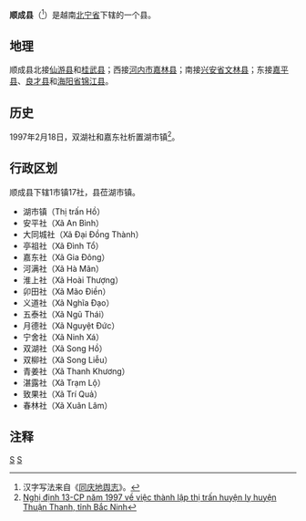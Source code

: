 {{Infobox Settlement
|name                   = 顺成县
|settlement_type        = 县
|official_name          = 
|other_name             = 
|native_name            = {{lang|vi|Huyện Thuận Thành}}
|nickname               = 
|motto                  = 
|image_skyline          = Dau pagoda.jpg
|imagesize              = 
|image_caption          = 
|image_flag             = 
|flag_size              = 
|image_seal             = 
|seal_size              = 
|image_shield           = 
|shield_size            = 
|image_blank_emblem     = 
|blank_emblem_size      = 
|image_map              = {{Infobox mapframe|frame-width=250|zoom=10}}
|mapsize                = 
|map_caption            = 
|image_map1             = Map of Bac Ninh.jpg
|mapsize1               = 
|map_caption1           = 顺成县在北宁省的位置
|pushpin_map            = Vietnam
|pushpin_label_position = bottom
|pushpin_map_caption    = 顺成县在越南的位置
|pushpin_map1           = 
|pushpin_label_position1= 
|pushpin_map_caption1   = 
|subdivision_type       = 国家
|subdivision_name       = {{flag|Vietnam}}
|subdivision_type1      = [[越南行政区划|省]]
|subdivision_name1      = [[北宁省|北宁省]]
|subdivision_type2      = 行政区划
|subdivision_name2      = 1市镇17社
|subdivision_type3      = 
|subdivision_name3      = 
|seat_type              = 县莅
|seat                   = {{link-vi|湖市镇|Hồ (thị trấn)}}
|government_type        = 
|leader_title           = 
|leader_name            = 
|leader_title1          = 
|leader_name1           = 
|established_title      = 
|established_date       = 
|area_magnitude         = 
|unit_pref              = 
|area_footnotes         = 
|area_total_km2         = 117.3
|area_land_km2          = 
|area_water_km2         = 
|area_water_percent     = 
|area_urban_km2         = 
|area_metro_km2         = 
|population_as_of       = 2018年
|population_footnotes   = 
|population_note        = 
|population_total       = 163790
|population_density_km2 = auto
|population_metro             = 
|population_density_metro_km2 = 
|population_urban             = 
|population_density_urban_km2 = 
|timezone               = [[越南标准时间|越南标准时间]]
|utc_offset             = +7
|elevation_footnotes    = 
|elevation_m            = 
|coor_type              = 
|coordinates            = 
|postal_code_type       = 
|postal_code            = 
|area_code              = 
|website                = [http://thuanthanh.bacninh.gov.vn 顺成县电子信息门户网站]
|footnotes              = 
}}
'''顺成县'''（{{vie|v='''Huyện Thuận Thành'''|hn=縣順成}}<ref>汉字写法来自《[[同庆地舆志|同庆地舆志]]》。</ref>）是越南[[北宁省|北宁省]]下辖的一个县。

==地理==
顺成县北接[[仙游县_(越南)|仙游县]]和[[桂武县|桂武县]]；西接[[河内市|河内市]][[嘉林县|嘉林县]]；南接[[兴安省_(越南)|兴安省]][[文林县|文林县]]；东接[[嘉平县|嘉平县]]、[[良才县|良才县]]和[[海阳省|海阳省]][[锦江县|锦江县]]。

==历史==
1997年2月18日，双湖社和嘉东社析置湖市镇<ref>[https://thuvienphapluat.vn/van-ban/Bat-dong-san/Nghi-dinh-13-CP-thanh-lap-thi-tran-huyen-ly-huyen-Thuan-Thanh-tinh-Bac-Ninh-40412.aspx Nghị định 13-CP năm 1997 về việc thành lập thị trấn huyện lỵ huyện Thuận Thanh, tỉnh Bắc Ninh]</ref>。

==行政区划==
顺成县下辖1市镇17社，县莅湖市镇。
*湖市镇（Thị trấn Hồ）
*安平社（Xã An Bình）
*大同城社（Xã Đại Đồng Thành）
*亭祖社（Xã Đình Tổ）
*嘉东社（Xã Gia Đông）
*河满社（Xã Hà Mãn）
*淮上社（Xã Hoài Thượng）
*卯田社（Xã Mão Điền）
*义道社（Xã Nghĩa Đạo）
*五泰社（Xã Ngũ Thái）
*月德社（Xã Nguyệt Đức）
*宁舍社（Xã Ninh Xá）
*双湖社（Xã Song Hồ）
*双柳社（Xã Song Liễu）
*青姜社（Xã Thanh Khương）
*湛露社（Xã Trạm Lộ）
*致果社（Xã Trí Quả）
*春林社（Xã Xuân Lâm）

==注释==
{{reflist}}

{{北宁省行政区划}}
{{越南红河三角洲之县市镇区域划分}}

[[Category:越南县份|S]]
[[Category:北宁省|S]]